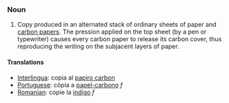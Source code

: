 ===Noun===
# Copy produced in an alternated stack of ordinary sheets of paper and [[carbon paper]]s. The pression applied on the top sheet (by a pen or typewriter) causes every carbon paper to release its carbon cover, thus reproducing the writing on the subjacent layers of paper.
====Translations====
*[[Interlingua]]: copia al [[papiro carbon]]
*[[Portuguese]]: cópia a [[papel-carbono]] ''f''
*[[Romanian]]: copie la [[indigo]] ''f''
